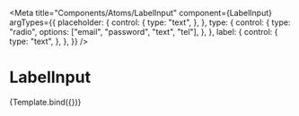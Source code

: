
<Meta
  title="Components/Atoms/LabelInput"
  component={LabelInput}
  argTypes={{
    placeholder: {
      control: {
        type: "text",
      },
    },
    type: {
      control: {
        type: "radio",
        options: ["email", "password", "text", "tel"],
      },
    },
    label: {
      control: {
        type: "text",
      },
    },
  }}
/>

# LabelInput


<Canvas>
  <Story
    name="Label input"
    args={{ type: "email", placeholder: "username@domain.com", label: "Email" }}
  >
    {Template.bind({})}
  </Story>
</Canvas>